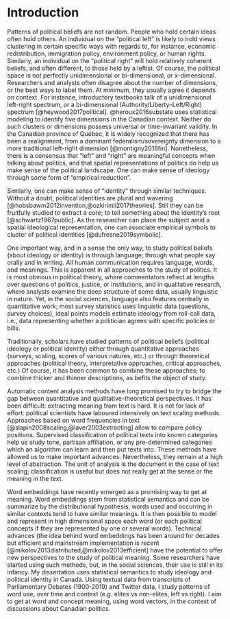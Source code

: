 # Introduction {#intro}

Patterns of political beliefs are not random. People who hold certain ideas often hold others. An individual on the "political left" is likely to hold views clustering in certain specific ways with regards to, for instance, economic redistribution, immigration policy, environment policy, or human rights. Similarly, an individual on the "political right" will hold relatively coherent beliefs, and often different, to those held by a leftist. Of course, the political space is not perfectly unidimensional or bi-dimensional, or x-dimensional. Researchers and analysts often disagree about the number of dimensions, or the best ways to label them. At minimum, they usually agree it depends on context. For instance, introductory textbooks talk of a unidimensional left-right spectrum, or a bi-dimensional (Authority/Liberty--Left/Right) spectrum [@heywood2017political]. @heroux2016substate uses statistical modeling to identify five dimensions in the Canadian context. Neither do such clusters or dimensions possess universal or time-invariant validity. In the Canadian province of Québec, it is widely recognized that there has been a realignment, from a dominant federalism/sovereignty dimension to a more traditional left-right dimension [@montigny2016fin].  Nonetheless, there is a consensus that "left" and "right" are meaningful concepts when talking about politics, and that spatial representations of politics do help us make sense of the political landscape. One can make sense of ideology through some form of "empirical reduction".

Similarly, one can make sense of "identity" through similar techniques. Without a doubt, political identities are plural and wavering [@hobsbawm2012invention,@ozkirimli2017theories]. Still they can be fruitfully studied to extract a core; to tell something about the identity's root [@schwartz1967public]. As the researcher can place the subject amid a spatial ideological representation, one can associate empirical symbols to cluster of political identities [@dufresne2019symbolic].     

One important way, and in a sense the only way, to study political beliefs (about ideology or identity) is through language; through what people say orally and in writing. All human communication requires language, words, and meanings. This is apparent in all approaches to the study of politics. It is most obvious in political theory, where commentators reflect at lengths over questions of politics, justice, or institutions, and in qualitative research, where analysts examine the deep structure of some data, usually linguistic in nature. Yet, in the social sciences, language also features centrally in quantitative work; most survey statistics uses linguistic data (questions, survey choices), ideal points models estimate ideology from roll-call data, i.e., data representing whether a politician agrees with specific policies or bills.

Traditionally, scholars have studied patterns of political beliefs (political ideology or political identity) either through quantitative approaches (surveys, scaling, scores of various natures, etc.) or through theoretical approaches (political theory, interpretative approaches, critical approaches, etc.) Of course, it has been common to combine these approaches; to combine thicker and thinner descriptions, as befits the object of study.

Automatic content analysis methods have long promised to try to bridge the gap between quantitative and qualitative-theoretical perspectives. It has been difficult: extracting meaning from text is hard.  It is not for lack of effort: political scientists have laboured intensively on text scaling methods. Approaches based on word frequencies in text [@slapin2008scaling,@laver2003extracting] allow to compare policy positions. Supervised classification of political texts into known categories help us study tone, partisan affiliation, or any pre-determined categories which an algorithm can learn and then put texts into. These methods have allowed us to make important advances. Nevertheless, they remain at a high level of abstraction. The unit of analysis is the document in the case of text scaling; classification is useful but does not really get at the sense or the meaning in the text.

Word embeddings have recently emerged as a promising way to get at meaning. Word embeddings stem from statistical semantics and can be summarize by the distributional hypothesis: words used and occurring in similar contexts tend to have similar meanings. It is then possible to model and represent in high dimensional space each word (or each political concepts if they are represented by one or several words). Technical advances (the idea behind word embeddings has been around for decades but efficient and mainstream implementation is recent [@mikolov2013distributed,@mikolov2013efficient] have the potential to offer new perspectives to the study of political meaning. Some researchers have started using such methods, but, in the social sciences, their use is still in its infancy. My dissertation uses statistical semantics to study ideology and political identity in Canada. Using textual data from transcripts of Parliamentary Debates (1900-2019) and Twitter data, I study patterns of word use, over time and context (e.g. elites vs non-elites, left vs right). I aim to get at word and concept meaning, using word vectors, in the context of discussions about Canadian politics.  
